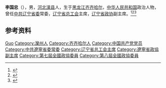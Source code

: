 '''李国忠'''（{{bd|1936年|}}），男，[[河北|河北]][[滦县|滦县]]人，生于[[黑龙江|黑龙江]][[齐齐哈尔|齐齐哈尔]]，[[中华人民共和国|中华人民共和国]]政治人物，曾任[[中共辽宁省委|中共辽宁省委]]常委，[[辽宁省总工会|辽宁省总工会]]主席，[[辽宁省政协|辽宁省政协]]副主席。<ref>{{Cite book|title=历届全国政协委员人名辞典|author=|publisher=中国国际广播出版社|year=1996|isbn=9787507813746|location=北京|pages=286}}</ref><ref>{{Cite book|title=中华人民共和国职官志|author=何虎生, 李耀东, 向常福主编|publisher=中国社会出版社|year=2003|isbn=9787800883934|location=北京|pages=}}</ref><ref>{{Cite book|title=中国共产党人名大辞典|author=盛平主编|publisher=中国国际广播出版社|year=1991|isbn=|location=北京|pages=}}</ref>

== 参考资料 ==
{{reflist}}

{{中国人物小作品}}

{{Authority control}}
{{DEFAULTSORT:Li李}}
[[Category:李姓|Guo]]
[[Category:灤州人|Category:灤州人]]
[[Category:齐齐哈尔人|Category:齐齐哈尔人]]
[[Category:中国共产党党员|Category:中国共产党党员]]
[[Category:中共遼寧省委常委|Category:中共遼寧省委常委]]
[[Category:辽宁省总工会主席|Category:辽宁省总工会主席]]
[[Category:遼寧省政協副主席|Category:遼寧省政協副主席]]
[[Category:第七屆全國政協委員|Category:第七屆全國政協委員]]
[[Category:第八屆全國政協委員|Category:第八屆全國政協委員]]